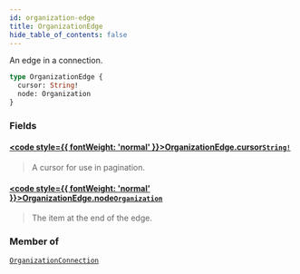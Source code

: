 ```yaml
---
id: organization-edge
title: OrganizationEdge
hide_table_of_contents: false
---
```








An edge in a connection.

```graphql
type OrganizationEdge {
  cursor: String!
  node: Organization
}
```


### Fields

#### [<code style={{ fontWeight: 'normal' }}>OrganizationEdge.<b>cursor</b></code>](#)<Bullet />[`String!`](/docs/graphql-api/beta/reference/scalars/string) <Badge class="secondary" text="non-null"/> <Badge class="secondary" text="scalar"/>
> A cursor for use in pagination.
> 

#### [<code style={{ fontWeight: 'normal' }}>OrganizationEdge.<b>node</b></code>](#)<Bullet />[`Organization`](/docs/graphql-api/beta/reference/objects/organization) <Badge class="secondary" text="object"/>
> The item at the end of the edge.
> 



### Member of

[`OrganizationConnection`](/docs/graphql-api/beta/reference/objects/organization-connection)  <Badge class="secondary" text="object"/>



